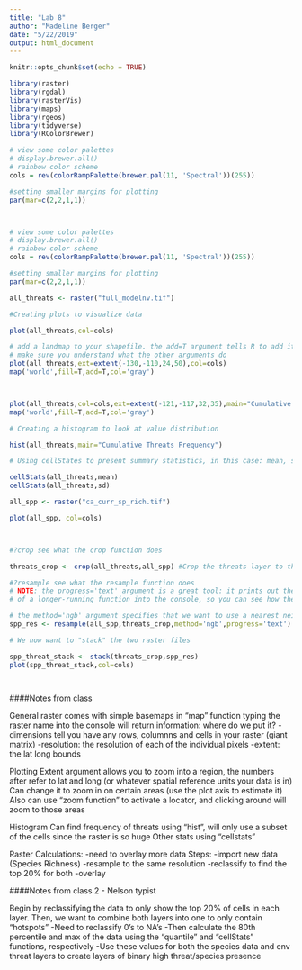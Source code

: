 ```yaml
---
title: "Lab 8"
author: "Madeline Berger"
date: "5/22/2019"
output: html_document
---
```


```r
knitr::opts_chunk$set(echo = TRUE)

library(raster)
library(rgdal)
library(rasterVis)
library(maps)
library(rgeos)
library(tidyverse)
library(RColorBrewer)

# view some color palettes
# display.brewer.all()
# rainbow color scheme
cols = rev(colorRampPalette(brewer.pal(11, 'Spectral'))(255)) 

#setting smaller margins for plotting
par(mar=c(2,2,1,1))



# view some color palettes
# display.brewer.all()
# rainbow color scheme
cols = rev(colorRampPalette(brewer.pal(11, 'Spectral'))(255)) 

#setting smaller margins for plotting
par(mar=c(2,2,1,1))

all_threats <- raster("full_modelnv.tif")

```



```r

#Creating plots to visualize data

plot(all_threats,col=cols)

# add a landmap to your shapefile. the add=T argument tells R to add it to the existing plot.
# make sure you understand what the other arguments do
plot(all_threats,ext=extent(-130,-110,24,50),col=cols)
map('world',fill=T,add=T,col='gray')



plot(all_threats,col=cols,ext=extent(-121,-117,32,35),main="Cumulative Threats") # A good extent for the Santa Barbara Channel
map('world',fill=T,add=T,col='gray')

# Creating a histogram to look at value distribution

hist(all_threats,main="Cumulative Threats Frequency")

# Using cellStates to present summary statistics, in this case: mean, sd.

cellStats(all_threats,mean)
cellStats(all_threats,sd)


```

```r

all_spp <- raster("ca_curr_sp_rich.tif")

plot(all_spp, col=cols)



#?crop see what the crop function does

threats_crop <- crop(all_threats,all_spp) #Crop the threats layer to the same extent at species

#?resample see what the resample function does
# NOTE: the progress='text' argument is a great tool: it prints out the progress
# of a longer-running function into the console, so you can see how the operation is going

# the method='ngb' argument specifies that we want to use a nearest neighbor algorithm to resample, instead of interpolation
spp_res <- resample(all_spp,threats_crop,method='ngb',progress='text')

# We now want to "stack" the two raster files

spp_threat_stack <- stack(threats_crop,spp_res)
plot(spp_threat_stack,col=cols)




```

####Notes from class 

General 
raster comes with simple basemaps in "map" function
typing the raster name into the console will return information: where do we put it?
-dimensions tell you have any rows, columnns and cells in your raster (giant matrix)
-resolution: the resolution of each of the individual pixels
-extent: the lat long bounds 

Plotting 
Extent argument allows you to zoom into a region, the numbers after refer to lat and long (or whatever spatial reference units your data is in) 
Can change it to zoom in on certain areas (use the plot axis to estimate it)
Also can use "zoom function" to activate a locator, and clicking around will zoom to those areas 

Histogram
Can find frequency of threats using "hist", will only use a subset of the cells since the raster is so huge
Other stats using "cellstats"


Raster Calculations:
-need to overlay more data
Steps:
-import new data (Species Richness)
-resample to the same resolution
-reclassify to find the top 20% for both 
-overlay 

####Notes from class 2 - Nelson typist

Begin by reclassifying the data to only show the top 20% of cells in each layer. Then, we want to combine both layers into one to only contain "hotspots"
-Need to reclassify 0's to NA's
-Then calculate the 80th percentile and max of the data using the "quantile" and "cellStats" functions, respectively
-Use these values for both the species data and env threat layers to create layers of binary high threat/species presence



